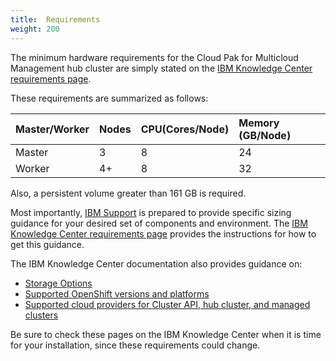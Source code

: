 ```yaml
---
title:  Requirements
weight: 200
---
```


The minimum hardware requirements for the Cloud Pak for Multicloud Management
hub cluster are simply stated on the 
[IBM Knowledge Center requirements page](https://www.ibm.com/support/knowledgecenter/SSFC4F_2.0.0/install/hardware_reqs.html).

These requirements are summarized as follows:

| **Master/Worker** | **Nodes** | **CPU(Cores/Node)** | **Memory (GB/Node)** |
|:------------------|:----------|:--------------------|:----------|
| Master | 3 | 8 | 24|
| Worker | 4+ | 8 | 32 |

Also, a persistent volume greater than 161 GB is required.

Most importantly, [IBM Support](https://www.ibm.com/mysupport/s/) is 
prepared to provide specific sizing guidance for your desired set of 
components and environment. The
[IBM Knowledge Center requirements page](https://www.ibm.com/support/knowledgecenter/SSFC4F_2.0.0/install/hardware_reqs.html)
provides the instructions for how to get this guidance.

The IBM Knowledge Center documentation also provides guidance on:
- [Storage Options](https://www.ibm.com/support/knowledgecenter/SSFC4F_2.0.0/install/storage.html)
- [Supported OpenShift versions and platforms](https://www.ibm.com/support/knowledgecenter/SSFC4F_2.0.0/install/supported_os.html)
- [Supported cloud providers for Cluster API, hub cluster, and managed clusters](https://www.ibm.com/support/knowledgecenter/SSFC4F_2.0.0/mcm/manage_cluster/cloud_providers.html)

Be sure to check these pages on the IBM Knowledge Center when it is time for 
your installation, since these requirements could change.